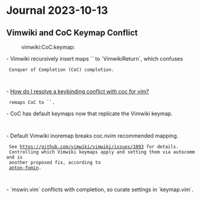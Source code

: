 = Journal 2023-10-13 =

== Vimwiki and CoC Keymap Conflict ==
:vimwiki:CoC:keymap:

- Vimwiki recursively insert maps `<CR>` to `VimwikiReturn`, which confuses
  Conquer of Completion (CoC) completion.

  {{{vim
  i  <CR>        *@coc#pum#visible() ? coc#pum#confirm(): "\<C-]>\<Esc>:VimwikiReturn 1 5\<CR>\<C-G>u\<C-R>=coc#on_enter()\<CR>"
  i  <CR>        * coc#pum#visible() ? coc#pum#confirm(): "\<C-G>u\<CR>\<C-R>=coc#on_enter()\<CR>"
  }}}

- [[https://superuser.com/a/1678536|How do I resolve a keybinding conflict with coc for vim?]]
  remaps CoC to `<C-End>`.
- CoC has default keymaps now that replicate the Vimwiki keymap.

  {{{vim
  " From non-Vimwiki buffer:
  i  <CR>        * coc#pum#visible() ? '<CR>' : '<C-]><Esc>:VimwikiReturn 1 5<CR>'
    Last set from ~/.dotfiles/config/vim/vimfiles/pack/coc/opt/coc.nvim/autoload/coc/ui.vim line 20

  " From Vimwiki buffer:
  i  <CR>        *@pumvisible() ? '<CR>' : '<C-]><Esc>:VimwikiReturn 1 5<CR>'
    Last set from ~/.dotfiles/config/vim/vimfiles/pack/vimwiki/start/vimwiki/ftplugin/vimwiki.vim line 566
  i  <CR>        * coc#pum#visible() ? '<CR>' : '<C-]><Esc>:VimwikiReturn 1 5<CR>'
    Last set from ~/.dotfiles/config/vim/vimfiles/pack/coc/opt/coc.nvim/autoload/coc/ui.vim line 20
  }}}

- Default Vimwiki <CR> inoremap breaks coc.nvim recommended <CR> mapping.
  See https://github.com/vimwiki/vimwiki/issues/1093 for details.
  Controlling which Vimwiki keymaps apply and setting them via autocommand is
  another proposed fix, according to
  [[https://github.com/vimwiki/vimwiki/issues/1093#issuecomment-876211106|anton-fomin]].

  {{{vim
  " disable table mappings
  let g:vimwiki_key_mappings = {
              \ 'all_maps': 1,
              \ 'global': 1,
              \ 'headers': 1,
              \ 'text_objs': 1,
              \ 'table_format': 1,
              \ 'table_mappings': 0,
              \ 'lists': 1,
              \ 'links': 1,
              \ 'html': 1,
              \ 'mouse': 0,
              \ }
  augroup VimwikiRemaps
      autocmd!
      " unmap tab in insert mode
      autocmd Filetype vimwiki silent! iunmap <buffer> <Tab>
      " remap table tab mappings to M-n M-p
      autocmd Filetype vimwiki inoremap <silent><expr><buffer> <M-n> vimwiki#tbl#kbd_tab()
      autocmd Filetype vimwiki inoremap <silent><expr><buffer> <M-p> vimwiki#tbl#kbd_shift_tab()
      " on enter if completion is open, complete first element otherwise use
      " default vimwiki mapping
      autocmd Filetype vimwiki inoremap <silent><expr><buffer> <cr> pumvisible() ? coc#_select_confirm()
                                \: "<C-]><Esc>:VimwikiReturn 1 5<CR>"
  augroup end
  }}}

- `mswin.vim` conflicts with completion, so curate settings in `keymap.vim`.
